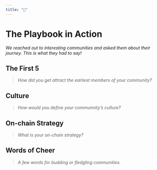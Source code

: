 ```yaml
---
title: "📕"
---
```


# The Playbook in Action {-}
*We reached out to interesting communities and asked them about their journey. This is what they had to say!*

## The First 5 {-}
> *How did you get attract the earliest members of your community?*

## Culture {-}
> *How would you define your communnity's culture?*

## On-chain Strategy {-}
> *What is your on-chain strategy?*

## Words of Cheer {-}
> *A few words for budding or fledgling communities.*

